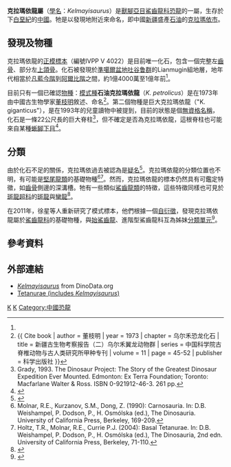 {{Automatic Taxobox
| taxon = Kelmayisaurus
| fossil_range = [[白堊紀|白堊紀]]前期，{{fossilrange|123|99}}
| image = Kelmayisaurus.jpg
| image_width = 250px
| image_caption = [[正模標本|正模標本]]的左[[上頜骨|上頜骨]]（上三）與左[[下頜骨|下頜骨]]（下三）
| authority = [[董枝明|Dong]], 1973
| type_species = '''石油克拉瑪依龍<br>''Kelmayisaurus petrolicus'''''
| type_species_authority = Dong, 1973
}}

'''克拉瑪依龍屬'''（[[學名|學名]]：''Kelmayisaurus''）是[[獸腳亞目|獸腳亞目]][[鯊齒龍科|鯊齒龍科]][[恐龍|恐龍]]的一屬，生存於下[[白堊紀|白堊紀]]的[[中國|中國]]。牠是以發現地附近來命名，即中國[[新疆|新疆]]盛產[[石油|石油]]的[[克拉瑪依市|克拉瑪依市]]。

==發現及物種==
克拉瑪依龍的[[正模標本|正模標本]]（編號IVPP V 4022）是目前唯一化石，包含一個完整左[[齒骨|齒骨]]、部分左[[上頜骨|上頜骨]]。化石被發現於[[準噶爾盆地|準噶爾盆地]][[吐谷鲁群|吐谷鲁群]]的Lianmugin組地層，地年代相當於[[凡藍今階|凡藍今階]]到[[阿爾比階|阿爾比階]]之間，約1億4000萬至1億年前<ref name=Kelmayisaurus11/>。

目前只有一個已確認[[物種|物種]]：[[模式種|模式種]]'''石油克拉瑪依龍'''（''K. petrolicus''）是在1973年由中國古生物學家[[董枝明|董枝明]]敘述、命名<ref>{{ Cite book | author = 董枝明 | year = 1973 | chapter = 乌尔禾恐龙化石 | title = 新疆古生物考察报告（二）乌尔禾翼龙动物群 | series = 中国科学院古脊椎动物与古人类研究所甲种专刊 | volume = 11 | page = 45-52 | publisher = 科学出版社 }}</ref>。第二個物種是巨大克拉瑪依龍（"K. giganticus"），是在1993年的兒童讀物中被提到，目前的狀態是個[[無資格名稱|無資格名稱]]，化石是一條22公尺長的巨大脊柱<ref>Grady, 1993. The Dinosaur Project: The Story of the Greatest Dinosaur Expedition Ever Mounted. Edmonton: Ex Terra Foundation; Toronto: Macfarlane Walter & Ross. ISBN 0-921912-46-3. 261 pp.</ref>，但不確定是否為克拉瑪依龍，這根脊柱也可能來自某種[[蜥腳下目|蜥腳下目]]<ref>{{Cite web |url=http://dml.cmnh.org/2003Jul/msg00355.html |title=存档副本 |accessdate=2013-02-10 |archive-date=2010-01-17 |archive-url=https://www.webcitation.org/5mpuYtaV2?url=http://dml.cmnh.org/2003Jul/msg00355.html |dead-url=no }}</ref>。

==分類==
由於化石不足的關係，克拉瑪依過去被認為是[[疑名|疑名]]<ref>{{cite journal | doi = 10.1671/0272-4634(2005)025[0107:TSTDTA]2.0.CO;2 | issn = 0272-4634 | year = 2005 | volume = 25 | pages = 107–118  | title = The small theropod dinosaurs ''Tugulusaurus'' and ''Phaedrolosaurus'' from the Early Cretaceous of Xinjiang, China | last1 = Rauhut | first1 = Oliver W. M. | last2 = Xu | first2 = Xing | journal = Journal of Vertebrate Paleontology }}</ref>。克拉瑪依龍的分類位置也不明，有可能是[[堅尾龍類|堅尾龍類]]的基礎物種<ref>Molnar, R.E., Kurzanov, S.M., Dong, Z. (1990): Carnosauria. In: D.B. Weishampel, P. Dodson, P., H. Osmólska (ed.), The Dinosauria. University of California Press, Berkeley, 169-209.</ref><ref>Holtz, T.R., Molnar, R.E., Currie P.J. (2004): Basal Tetanurae. In: D.B. Weishampel, P. Dodson, P., H. Osmólska (ed.), The Dinosauria, 2nd edn. University of California Press, Berkeley, 71-110.</ref>。然而，克拉瑪依龍的標本仍然具有可鑑定特徵，如[[齒骨|齒骨]]側邊的深溝槽。牠有一些類似[[鯊齒龍類|鯊齒龍類]]的特徵，這些特徵同樣也可見於[[斑龍超科|斑龍超科]]的[[斑龍|斑龍]]與[[蠻龍|蠻龍]]<ref>{{cite journal | author = Brusatte, S. L., Benson, R. B. J., and Xu, X. | year = 2010 | title = The evolution of large-bodied theropod dinosaurs during the Mesozoic in Asia | journal = Journal of Iberian Geology | volume = 36 | pages = 275–296 | url = http://revistas.ucm.es/index.php/JIGE/article/view/JIGE1010220275A | accessdate = 27 December 2011 | archive-date = 2020-11-27 | archive-url = https://web.archive.org/web/20201127170812/https://revistas.ucm.es/index.php/JIGE/article/view/JIGE1010220275A | dead-url = no }}</ref>。

在2011年，徐星等人重新研究了模式標本，他們根據一個[[自衍徵|自衍徵]]，發現克拉瑪依龍屬於[[鯊齒龍科|鯊齒龍科]]的基礎物種，與[[始鯊齒龍|始鯊齒龍]]、進階型鯊齒龍科互為姊妹[[分類單元|分類單元]]<ref name=Kelmayisaurus11>{{cite journal |authors=Stephen L. Brusatte, Roger B. J. Benson and Xing Xu |year=2011 |title=A reassessment of ''Kelmayisaurus petrolicus'', a large theropod dinosaur from the Early Cretaceous of China |url=http://www.app.pan.pl/archive/published/app56/app20100125_acc.pdf |journal=Acta Palaeontologica Polonica |volume=in press |pages= |doi=10.4202/app.2010.0125 |deadurl=yes |archiveurl=https://web.archive.org/web/20110522165444/http://www.app.pan.pl/archive/published/app56/app20100125_acc.pdf |archivedate=2011-05-22 |access-date=2013-02-10 }}</ref>。

==參考資料==
{{reflist}}

==外部連結==
*[http://www.dinodata.org/index.php?option=com_content&task=view&id=6758&Itemid=67 ''Kelmayisaurus''] {{Wayback|url=http://www.dinodata.org/index.php?option=com_content&task=view&id=6758&Itemid=67 |date=20160303205203 }} from DinoData.org
*[https://web.archive.org/web/20090627142913/http://www.thescelosaurus.com/tetanurae.htm Tetanurae (includes ''Kelmayisaurus'')]
{{獸腳亞目|A.}}
{{Taxonbar|from=Q1576736}}

[[Category:獸腳亞目|K]]
[[Category:下白堊紀恐龍|K]]
[[Category:中國恐龍|Category:中國恐龍]]